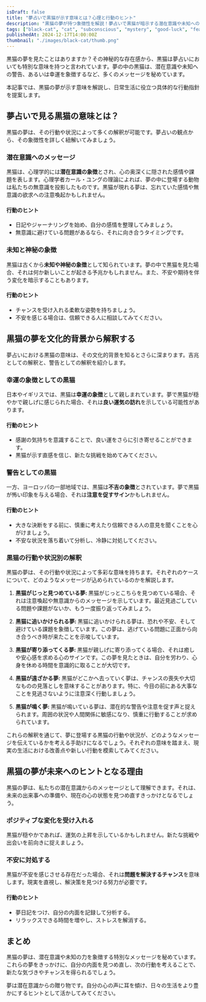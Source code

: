 ```yaml
---
isDraft: false
title: "夢占いで黒猫が示す意味とは？心理と行動のヒント"
description: "黒猫の夢が持つ象徴性を解説！夢占いで黒猫が暗示する潜在意識や未知への恐れ、幸運などを分析し、具体的な行動指針を提案します。"
tags: ["black-cat", "cat", "subconscious", "mystery", "good-luck", "fear", "intuition", "healing"]
publishedAt: 2024-12-17T14:00:00Z
thumbnail: "./images/black-cat/thumb.png"
---
```


黒猫の夢を見たことはありますか？その神秘的な存在感から、黒猫は夢占いにおいても特別な意味を持つと言われています。夢の中の黒猫は、潜在意識や未知への警告、あるいは幸運を象徴するなど、多くのメッセージを秘めています。

本記事では、黒猫の夢が示す意味を解説し、日常生活に役立つ具体的な行動指針を提案します。

<TableOfContents />

<AdUnit />

## 夢占いで見る黒猫の意味とは？

黒猫の夢は、その行動や状況によって多くの解釈が可能です。夢占いの観点から、その象徴性を詳しく紐解いてみましょう。

### 潜在意識へのメッセージ

黒猫は、心理学的には<strong>潜在意識の象徴</strong>とされ、心の奥深くに隠された感情や課題を表します。心理学者カール・ユングの理論によれば、夢の中に登場する動物は私たちの無意識を投影したものです。黒猫が現れる夢は、忘れていた感情や無意識の欲求への注意喚起かもしれません。

#### 行動のヒント

- 日記やジャーナリングを始め、自分の感情を整理してみましょう。
- 無意識に避けている問題があるなら、それに向き合うタイミングです。

### 未知と神秘の象徴

黒猫は古くから<strong>未知や神秘の象徴</strong>として知られています。夢の中で黒猫を見た場合、それは何か新しいことが起きる予兆かもしれません。また、不安や期待を伴う変化を暗示することもあります。

#### 行動のヒント

- チャンスを受け入れる柔軟な姿勢を持ちましょう。
- 不安を感じる場合は、信頼できる人に相談してみてください。

<AdUnit />

## 黒猫の夢を文化的背景から解釈する

夢占いにおける黒猫の意味は、その文化的背景を知るとさらに深まります。吉兆としての解釈と、警告としての解釈を紹介します。

### 幸運の象徴としての黒猫

日本やイギリスでは、黒猫は<strong>幸運の象徴</strong>として親しまれています。夢で黒猫が穏やかで親しげに感じられた場合、それは<strong>良い運気の訪れ</strong>を示している可能性があります。

#### 行動のヒント

- 感謝の気持ちを意識することで、良い運をさらに引き寄せることができます。
- 黒猫が示す直感を信じ、新たな挑戦を始めてみてください。

### 警告としての黒猫

一方、ヨーロッパの一部地域では、黒猫は<strong>不吉の象徴</strong>とされています。夢で黒猫が怖い印象を与える場合、それは<strong>注意を促すサイン</strong>かもしれません。

#### 行動のヒント

- 大きな決断をする前に、慎重に考えたり信頼できる人の意見を聞くことを心がけましょう。
- 不安な状況を落ち着いて分析し、冷静に対処してください。

### 黒猫の行動や状況別の解釈

黒猫の夢は、その行動や状況によって多彩な意味を持ちます。それぞれのケースについて、どのようなメッセージが込められているのかを解説します。

1. <strong>黒猫がじっと見つめている夢: </strong>
   黒猫がじっとこちらを見つめている場合、それは注意喚起や無意識からのメッセージを示しています。最近見過ごしている問題や課題がないか、もう一度振り返ってみましょう。

2. <strong>黒猫に追いかけられる夢: </strong>
   黒猫に追いかけられる夢は、恐れや不安、そして避けている課題を象徴しています。この夢は、逃げている問題に正面から向き合うべき時が来たことを示唆しています。

3. <strong>黒猫が寄り添ってくる夢: </strong>
   黒猫が親しげに寄り添ってくる場合、それは癒しや安心感を求める心のサインです。この夢を見たときは、自分を労わり、心身を休める時間を意識的に取ることが大切です。

4. <strong>黒猫が遠ざかる夢: </strong>
   黒猫がどこかへ去っていく夢は、チャンスの喪失や大切なものの見落としを意味することがあります。特に、今目の前にある大事なことを見逃さないように注意深く行動しましょう。

5. <strong>黒猫が鳴く夢: </strong>
   黒猫が鳴いている夢は、潜在的な警告や注意を促す声と捉えられます。周囲の状況や人間関係に敏感になり、慎重に行動することが求められています。

これらの解釈を通じて、夢に登場する黒猫の行動や状況が、どのようなメッセージを伝えているかを考える手助けになるでしょう。それぞれの意味を踏まえ、現実の生活における改善点や新しい行動を模索してみてください。

<AdUnit />

## 黒猫の夢が未来へのヒントとなる理由

黒猫の夢は、私たちの潜在意識からのメッセージとして理解できます。それは、未来の出来事への準備や、現在の心の状態を見つめ直すきっかけとなるでしょう。

### ポジティブな変化を受け入れる

黒猫が穏やかであれば、運気の上昇を示しているかもしれません。新たな挑戦や出会いを前向きに捉えましょう。

### 不安に対処する

黒猫が不安を感じさせる存在だった場合、それは<strong>問題を解決するチャンス</strong>を意味します。現実を直視し、解決策を見つける努力が必要です。

#### 行動のヒント

- 夢日記をつけ、自分の内面を記録して分析する。
- リラックスできる時間を増やし、ストレスを解消する。

<AdUnit />

## まとめ

黒猫の夢は、潜在意識や未知の力を象徴する特別なメッセージを秘めています。これらの夢をきっかけに、自分の内面を見つめ直し、次の行動を考えることで、新たな気づきやチャンスを得られるでしょう。

夢は潜在意識からの贈り物です。自分の心の声に耳を傾け、日々の生活をより豊かにするヒントとして活かしてみてください。

